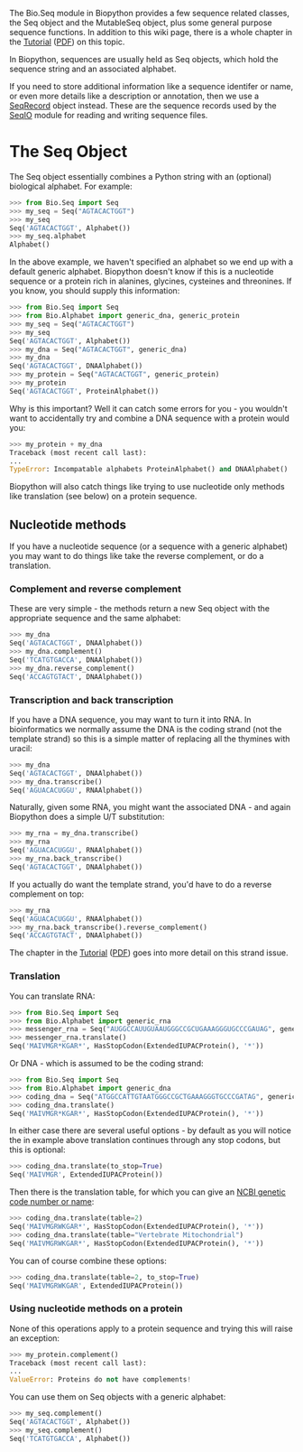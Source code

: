 The Bio.Seq module in Biopython provides a few sequence related classes, the Seq object and the MutableSeq object, plus some general purpose sequence functions.
In addition to this wiki page, there is a whole chapter in the [http://biopython.org/DIST/docs/tutorial/Tutorial.html Tutorial] ([http://biopython.org/DIST/docs/tutorial/Tutorial.pdf PDF]) on this topic.

In Biopython, sequences are usually held as Seq objects, which hold the sequence string and an associated alphabet.

If you need to store additional information like a sequence identifer or name, or even more details like a description or annotation, then we use a [[SeqRecord]] object instead. These are the sequence records used by the [[SeqIO]] module for reading and writing sequence files.

= The Seq Object =

The Seq object essentially combines a Python string with an (optional) biological alphabet.  For example:

<source lang=python>
>>> from Bio.Seq import Seq
>>> my_seq = Seq("AGTACACTGGT")
>>> my_seq
Seq('AGTACACTGGT', Alphabet())
>>> my_seq.alphabet
Alphabet()
</source>

In the above example, we haven't specified an alphabet so we end up with a default generic alphabet.  Biopython doesn't know if this is a nucleotide sequence or a protein rich in alanines, glycines, cysteines and threonines.  If you know, you should supply this information:

<source lang=python>
>>> from Bio.Seq import Seq
>>> from Bio.Alphabet import generic_dna, generic_protein
>>> my_seq = Seq("AGTACACTGGT")
>>> my_seq
Seq('AGTACACTGGT', Alphabet())
>>> my_dna = Seq("AGTACACTGGT", generic_dna)
>>> my_dna
Seq('AGTACACTGGT', DNAAlphabet())
>>> my_protein = Seq("AGTACACTGGT", generic_protein)
>>> my_protein
Seq('AGTACACTGGT', ProteinAlphabet())
</source>

Why is this important?  Well it can catch some errors for you - you wouldn't want to accidentally try and combine a DNA sequence with a protein would you:

<source lang=python>
>>> my_protein + my_dna
Traceback (most recent call last):
...
TypeError: Incompatable alphabets ProteinAlphabet() and DNAAlphabet()
</source>

Biopython will also catch things like trying to use nucleotide only methods like translation (see below) on a protein sequence.

== Nucleotide methods ==

If you have a nucleotide sequence (or a sequence with a generic alphabet) you may want to do things like take the reverse complement, or do a translation.

=== Complement and reverse complement ===

These are very simple - the methods return a new Seq object with the appropriate sequence and the same alphabet:
<source lang=python>
>>> my_dna
Seq('AGTACACTGGT', DNAAlphabet())
>>> my_dna.complement()
Seq('TCATGTGACCA', DNAAlphabet())
>>> my_dna.reverse_complement()
Seq('ACCAGTGTACT', DNAAlphabet())
</source>

=== Transcription and back transcription ===

If you have a DNA sequence, you may want to turn it into RNA.  In bioinformatics we normally assume the DNA is the coding strand (not the template strand) so this is a simple matter of replacing all the thymines with uracil:

<source lang=python>
>>> my_dna
Seq('AGTACACTGGT', DNAAlphabet())
>>> my_dna.transcribe()
Seq('AGUACACUGGU', RNAAlphabet())
</source>

Naturally, given some RNA, you might want the associated DNA - and again Biopython does a simple U/T substitution:

<source lang=python>
>>> my_rna = my_dna.transcribe()
>>> my_rna
Seq('AGUACACUGGU', RNAAlphabet())
>>> my_rna.back_transcribe()
Seq('AGTACACTGGT', DNAAlphabet())
</source>

If you actually do want the template strand, you'd have to do a reverse complement on top:

<source lang=python>
>>> my_rna
Seq('AGUACACUGGU', RNAAlphabet())
>>> my_rna.back_transcribe().reverse_complement()
Seq('ACCAGTGTACT', DNAAlphabet())
</source>

The chapter in the [http://biopython.org/DIST/docs/tutorial/Tutorial.html Tutorial] ([http://biopython.org/DIST/docs/tutorial/Tutorial.pdf PDF]) goes into more detail on this strand issue.

=== Translation ===

You can translate RNA:
<source lang=python>
>>> from Bio.Seq import Seq
>>> from Bio.Alphabet import generic_rna
>>> messenger_rna = Seq("AUGGCCAUUGUAAUGGGCCGCUGAAAGGGUGCCCGAUAG", generic_rna)
>>> messenger_rna.translate()
Seq('MAIVMGR*KGAR*', HasStopCodon(ExtendedIUPACProtein(), '*'))
</source>

Or DNA - which is assumed to be the coding strand:
<source lang=python>
>>> from Bio.Seq import Seq
>>> from Bio.Alphabet import generic_dna
>>> coding_dna = Seq("ATGGCCATTGTAATGGGCCGCTGAAAGGGTGCCCGATAG", generic_dna)
>>> coding_dna.translate()
Seq('MAIVMGR*KGAR*', HasStopCodon(ExtendedIUPACProtein(), '*'))
</source>

In either case there are several useful options - by default as you will notice the in example above translation continues through any stop codons, but this is optional:
<source lang=python>
>>> coding_dna.translate(to_stop=True)
Seq('MAIVMGR', ExtendedIUPACProtein())
</source>

Then there is the translation table, for which you can give an [http://www.ncbi.nlm.nih.gov/Taxonomy/Utils/wprintgc.cgi NCBI genetic code number or name]:
<source lang=python>
>>> coding_dna.translate(table=2)
Seq('MAIVMGRWKGAR*', HasStopCodon(ExtendedIUPACProtein(), '*'))
>>> coding_dna.translate(table="Vertebrate Mitochondrial")
Seq('MAIVMGRWKGAR*', HasStopCodon(ExtendedIUPACProtein(), '*'))
</source>

You can of course combine these options:
<source lang=python>
>>> coding_dna.translate(table=2, to_stop=True)
Seq('MAIVMGRWKGAR', ExtendedIUPACProtein())
</source>


=== Using nucleotide methods on a protein ===

None of this operations apply to a protein sequence and trying this will raise an exception:

<source lang=python>
>>> my_protein.complement()
Traceback (most recent call last):
...
ValueError: Proteins do not have complements!
</source>

You can use them on Seq objects with a generic alphabet:

<source lang=python>
>>> my_seq.complement()
Seq('AGTACACTGGT', Alphabet())
>>> my_seq.complement()
Seq('TCATGTGACCA', Alphabet())
</source>